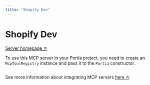 ```yaml
---
title: "Shopify Dev"
---
```

<!-- WARNING: This file is auto-generated by generate_tool_docs.py. Do not edit manually. -->


# Shopify Dev

[Server homepage ↗](https://github.com/shopify/dev-mcp)

To use this MCP server in your Portia project, you need to create an `McpToolRegistry` instance and pass it to the `Portia` constructor.

```python

```

See more information about integrating MCP servers [here ↗](/mcp-servers).

